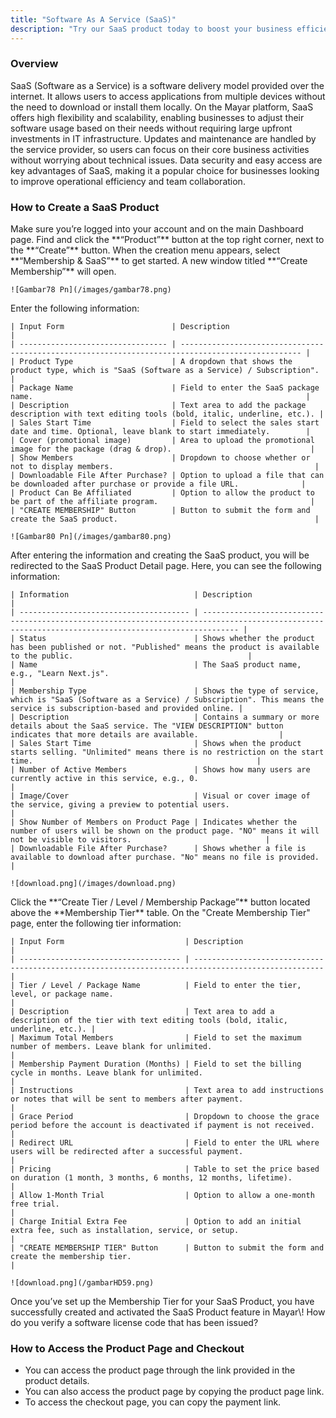 ```yaml
---
title: "Software As A Service (SaaS)"
description: "Try our SaaS product today to boost your business efficiency with an innovative and easy-to-use solution!"
---
```


### Overview

SaaS (Software as a Service) is a software delivery model provided over the internet. It allows users to access applications from multiple devices without the need to download or install them locally. On the Mayar platform, SaaS offers high flexibility and scalability, enabling businesses to adjust their software usage based on their needs without requiring large upfront investments in IT infrastructure. Updates and maintenance are handled by the service provider, so users can focus on their core business activities without worrying about technical issues. Data security and easy access are key advantages of SaaS, making it a popular choice for businesses looking to improve operational efficiency and team collaboration.

### How to Create a SaaS Product

<Steps>
  <Step title="Log in to Mayar Dashboard">
    Make sure you’re logged into your account and on the main Dashboard page.
  </Step>
  <Step title="Click the “Product” Button">
    Find and click the **“Product”** button at the top right corner, next to the **“Create”** button.
  </Step>
  <Step title="Select “Membership & SaaS">
    When the creation menu appears, select **“Membership & SaaS”** to get started. A new window titled **“Create Membership”** will open.

    ![Gambar78 Pn](/images/gambar78.png)
  </Step>
  <Step title="Fill in SaaS Product Details">
    Enter the following information:

    | Input Form                        | Description                                                                                       |
    | --------------------------------- | ------------------------------------------------------------------------------------------------- |
    | Product Type                      | A dropdown that shows the product type, which is "SaaS (Software as a Service) / Subscription".   |
    | Package Name                      | Field to enter the SaaS package name.                                                             |
    | Description                       | Text area to add the package description with text editing tools (bold, italic, underline, etc.). |
    | Sales Start Time                  | Field to select the sales start date and time. Optional, leave blank to start immediately.        |
    | Cover (promotional image)         | Area to upload the promotional image for the package (drag & drop).                               |
    | Show Members                      | Dropdown to choose whether or not to display members.                                             |
    | Downloadable File After Purchase? | Option to upload a file that can be downloaded after purchase or provide a file URL.              |
    | Product Can Be Affiliated         | Option to allow the product to be part of the affiliate program.                                  |
    | "CREATE MEMBERSHIP" Button        | Button to submit the form and create the SaaS product.                                            |

    ![Gambar80 Pn](/images/gambar80.png)
  </Step>
  <Step title="Access SaaS Product Detail Page">
    After entering the information and creating the SaaS product, you will be redirected to the SaaS Product Detail page. Here, you can see the following information:

    | Information                            | Description                                                                                                                                          |
    | -------------------------------------- | ---------------------------------------------------------------------------------------------------------------------------------------------------- |
    | Status                                 | Shows whether the product has been published or not. "Published" means the product is available to the public.                                       |
    | Name                                   | The SaaS product name, e.g., "Learn Next.js".                                                                                                        |
    | Membership Type                        | Shows the type of service, which is "SaaS (Software as a Service) / Subscription". This means the service is subscription-based and provided online. |
    | Description                            | Contains a summary or more details about the SaaS service. The "VIEW DESCRIPTION" button indicates that more details are available.                  |
    | Sales Start Time                       | Shows when the product starts selling. "Unlimited" means there is no restriction on the start time.                                                  |
    | Number of Active Members               | Shows how many users are currently active in this service, e.g., 0.                                                                                  |
    | Image/Cover                            | Visual or cover image of the service, giving a preview to potential users.                                                                           |
    | Show Number of Members on Product Page | Indicates whether the number of users will be shown on the product page. "NO" means it will not be visible to visitors.                              |
    | Downloadable File After Purchase?      | Shows whether a file is available to download after purchase. "No" means no file is provided.                                                        |

    ![download.png](/images/download.png)
  </Step>
  <Step title="Create SaaS Product Tiers">
    Click the **“Create Tier / Level / Membership Package”** button located above the **Membership Tier** table.
  </Step>
  <Step title="Fill in Tier Details">
    On the "Create Membership Tier" page, enter the following tier information:

    | Input Form                           | Description                                                                                         |
    | ------------------------------------ | --------------------------------------------------------------------------------------------------- |
    | Tier / Level / Package Name          | Field to enter the tier, level, or package name.                                                    |
    | Description                          | Text area to add a description of the tier with text editing tools (bold, italic, underline, etc.). |
    | Maximum Total Members                | Field to set the maximum number of members. Leave blank for unlimited.                              |
    | Membership Payment Duration (Months) | Field to set the billing cycle in months. Leave blank for unlimited.                                |
    | Instructions                         | Text area to add instructions or notes that will be sent to members after payment.                  |
    | Grace Period                         | Dropdown to choose the grace period before the account is deactivated if payment is not received.   |
    | Redirect URL                         | Field to enter the URL where users will be redirected after a successful payment.                   |
    | Pricing                              | Table to set the price based on duration (1 month, 3 months, 6 months, 12 months, lifetime).        |
    | Allow 1-Month Trial                  | Option to allow a one-month free trial.                                                             |
    | Charge Initial Extra Fee             | Option to add an initial extra fee, such as installation, service, or setup.                        |
    | "CREATE MEMBERSHIP TIER" Button      | Button to submit the form and create the membership tier.                                           |

    ![download.png](/gambarHD59.png)
  </Step>
  <Step title="Finish">
    Once you’ve set up the Membership Tier for your SaaS Product, you have successfully created and activated the SaaS Product feature in Mayar\!
  </Step>
</Steps>

<Info>
  How do you verify a software license code that has been issued?
</Info>

### How to Access the Product Page and Checkout

- You can access the product page through the link provided in the product details.
- You can also access the product page by copying the product page link.
- To access the checkout page, you can copy the payment link.